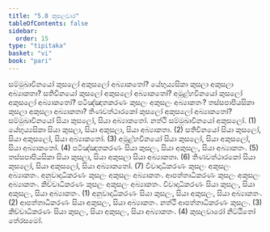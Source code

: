 ```yaml
---
title: "5.8 කුසලවාර"
tableOfContents: false
sidebar:
  order: 15
type: "tipitaka"
basket: "vi"
book: "pari"
---
```



<DynamicBreadcrumb />

<Division number="303" book="pari">

<Paragraph number="1297" book="pari">
සම්මුඛාවිනයෝ කුසලෝ අකුසලෝ අබ්‍යාකතෝ? යේභුය්‍යසිකා කුසලා අකුසලා අබ්‍යාකතා? සතිවිනයෝ කුසලෝ අකුසලෝ අබ්‍යාකතෝ? අමූළ්හවිනයෝ කුසලෝ අකුසලෝ අබ්‍යාකතෝ? පටිඤ්ඤාතකරණං කුසලං අකුසලං අබ්‍යාකතං? තස්සපාපියසිකා කුසලා අකුසලා අබ්‍යාකතා? තිණවත්ථාරකෝ කුසලෝ අකුසලෝ අබ්‍යාකතෝ?
</Paragraph>

<Paragraph number="1298" book="pari">
සම්මුඛාවිනයෝ සියා කුසලෝ, සියා අබ්‍යාකතෝ. නත්ථි සම්මුඛාවිනයෝ අකුසලෝ. (1)
</Paragraph>

<Paragraph number="1299" book="pari">
යේභුය්‍යසිකා සියා කුසලා, සියා අකුසලා, සියා අබ්‍යාකතා. (2)
</Paragraph>

<Paragraph number="1300" book="pari">
සතිවිනයෝ සියා කුසලෝ, සියා අකුසලෝ, සියා අබ්‍යාකතෝ. (3)
</Paragraph>

<Paragraph number="1301" book="pari">
අමූළ්හවිනයෝ සියා කුසලෝ, සියා අකුසලෝ, සියා අබ්‍යාකතෝ. (4)
</Paragraph>

<Paragraph number="1302" book="pari">
පටිඤ්ඤාතකරණං සියා කුසලං, සියා අකුසලං, සියා අබ්‍යාකතං. (5)
</Paragraph>

<Paragraph number="1303" book="pari">
තස්සපාපියසිකා සියා කුසලා, සියා අකුසලා සියා අබ්‍යාකතා. (6)
</Paragraph>

<Paragraph number="1304" book="pari">
තිණවත්ථාරකෝ සියා කුසලෝ, සියා අකුසලෝ, සියා අබ්‍යාකතෝ. (7)
</Paragraph>

<Paragraph number="1305" book="pari">
විවාදාධිකරණං කුසලං අකුසලං අබ්‍යාකතං. අනුවාදාධිකරණං කුසලං අකුසලං අබ්‍යාකතං. ආපත්තාධිකරණං කුසලං අකුසලං අබ්‍යාකතං. කිච්චාධිකරණං කුසලං අකුසලං අබ්‍යාකතං.
</Paragraph>

<Paragraph number="1306" book="pari">
විවාදාධිකරණං සියා කුසලං, සියා අකුසලං, සියා අබ්‍යාකතං. (1)
</Paragraph>

<Paragraph number="1307" book="pari">
අනුවාදාධිකරණං සියා කුසලං, සියා අකුසලං, සියා අබ්‍යාකතං. (2)
</Paragraph>

<Paragraph number="1308" book="pari">
ආපත්තාධිකරණං සියා අකුසලං, සියා අබ්‍යාකතං. නත්ථි ආපත්තාධිකරණං කුසලං. (3)
</Paragraph>

<Paragraph number="1309" book="pari">
කිච්චාධිකරණං සියා කුසලං, සියා අකුසලං, සියා අබ්‍යාකතං. (4)

</Paragraph>
</Division>

<Paragraph number="1310" type="center" book="pari">
කුසලවාරෝ නිට්ඨිතෝ තේරසමෝ.
</Paragraph>
